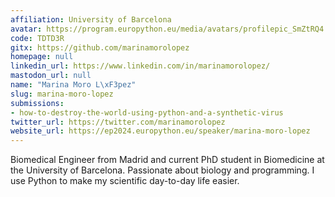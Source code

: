 ```yaml
---
affiliation: University of Barcelona
avatar: https://program.europython.eu/media/avatars/profilepic_SmZtRQ4.jpg
code: TDTD3R
gitx: https://github.com/marinamorolopez
homepage: null
linkedin_url: https://www.linkedin.com/in/marinamorolopez/
mastodon_url: null
name: "Marina Moro L\xF3pez"
slug: marina-moro-lopez
submissions:
- how-to-destroy-the-world-using-python-and-a-synthetic-virus
twitter_url: https://twitter.com/marinamorolopez
website_url: https://ep2024.europython.eu/speaker/marina-moro-lopez
---
```


Biomedical Engineer from Madrid and current PhD student in Biomedicine at the University of Barcelona. Passionate about biology and programming. I use Python to make my scientific day-to-day life easier.
